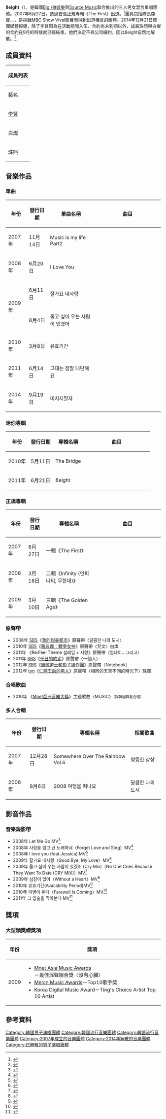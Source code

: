 {{藝人
| 姓名 = 8eight
| 類型 = 組合
| 圖片 = 8Eight @ Cyworld Dream Music Festival 싸이월드 드림 뮤직 페스티벌 2.jpg
| 圖片簡介 = 
| 圖片尺寸 =
| 外文名 = 에이트
| 外文 = ko
| 英文名 = 8eight
| 國籍 = {{KOR}}
| 音樂類型 = [[韓國流行音樂|K-Pop]]
| 職業 = 歌手
| 活躍年代 = 2007年－2014年
| 出道日期 = 2007年8月27日
| 出道作 = 
| 代表作 = 
| 唱片公司 = 
| 經紀公司 = [[Big_Hit娛樂|Big Hit娛樂]]、[[Source_Music|Source Music]]
| 相關團體 = [[Homme_(團體)|Homme]]
| 現任成員 =
| 過往成員 = [[李賢_(韓國歌手)|李賢]]、[[白燦|白燦]]、[[珠熙|珠熙]]
}}
'''8eight'''（{{lang-ko|'''에이트'''}}），是韓國[[Big_Hit娛樂|Big Hit娛樂]]與[[Source_Music|Source Music]]聯合推出的三人男女混合重唱團體。2007年8月27日，透過首張正規專輯《The First》出道。<ref>{{cite press release | title='쇼바이벌' 신인 에이트, 데뷔곡 공개 하루만에 인기차트 점령 | publisher=edaily | date=2007-08-29 | url=http://entertain.naver.com/read?oid=018&aid=0000514651 | language=ko | access-date=2017-03-30 | archive-date=2019-02-15 | archive-url=https://web.archive.org/web/20190215084333/https://entertain.naver.com/read?oid=018&aid=0000514651 | dead-url=no }}</ref>團員包括隊長[[李賢_(韓國歌手)|李賢]]、{{link-ko|白燦|백찬}}、{{link-ko|珠熙|주희 (가수)}}，是挑戰[[MBC|MBC]] Show Vival節目而得到出道機會的團體。2014年12月21日韓國媒體報導，除了李賢因為在活動期間入伍、合約尚未到期以外，成員珠熙與白燦的合約在9月的時候就已經結束，他們決定不與公司續約，因此8eight自然地解散。<ref>{{cite news|url=http://kpopn.com/2014/12/21/254157/|title=8eight解散，成員各自活動|publisher=kpopn|date=2014-12-21|language=zh-tw|access-date=2014-12-22|archive-url=https://web.archive.org/web/20160307034714/http://kpopn.com/2014/12/21/254157/|archive-date=2016-03-07|dead-url=yes}}</ref>

== 成員資料 ==
{| class="wikitable" style="text-align:center"
! colspan="6"|成員列表
|-
!藝名
!諺文
!漢字
!諺文
!羅馬拼音
!出生日期
|-
|[[李賢_(韓國歌手)|李賢]]
|이현
|李賢
|이현
|Lee Hyun
|{{Birth date and age|1983|11|8}}

|-
|白燦
|백찬
|白燦
|백찬
|Baek Chan
|{{Birth date and age|1984|12|9}}

|-
|珠熙
|주희
|李珠熙
|이주희
|Lee Joo Hee
|{{Birth date and age|1984|3|10}}

|}

== 音樂作品 ==
=== 單曲 ===
{| class="wikitable"
|-
! 年份
! 發行日期
! 單曲名稱
! width="200px"|曲目
|-
| 2007年 || 11月14日 || Music is my life Part2
| align="left" style="font-size: 85%;"|
{{hidden|曲目|
# '''추억이들린다(Yepp Song)'''}}
|-
| 2008年 || 6月20日 || I Love You
| align="left" style="font-size: 85%;"|
{{hidden|曲目|
# '''I Love You (Feat. 소녀시대 제시카)'''
# I Love You (Original Ver.)
# I Love You (Inst.)
# 사랑을 잃고 난 노래하네 (Rock Ver.)}}
|-
| rowspan="2"|2009年 || 6月11日 || 잘가요 내사랑
| align="left" style="font-size: 85%;"|
{{hidden|曲目|
# '''잘가요 내사랑'''
# 울고싶어 우는 사람이 있겠어 (Feat. 다이나믹 듀오)}}
|-
| 8月4日 || 울고 싶어 우는 사람이 있겠어
| align="left" style="font-size: 85%;"|
{{hidden|曲目|
# '''울고 싶어 우는 사람이 있겠어 (Cry Mix)'''
# 잘가요 내사랑 (Piano Remix)}}
|-
| 2010年 || 3月8日 || 유효기간
| align="left" style="font-size: 85%;"|
{{hidden|曲目|
# 유효기간}}
|-
| 2011年 || 6月14日 || 그대는 정말 대단해요
| align="left" style="font-size: 85%;"|
{{hidden|曲目|
# 그대는 정말 대단해요}}
|-
| 2014年 || 9月19日 || 미치지말자
| align="left" style="font-size: 85%;"|
{{hidden|曲目|
# 미치지말자}}
|}

=== 迷你專輯 ===
{| class="wikitable"
|-
! 年份
! 發行日期
! 專輯名稱
! width="200px"|曲目
|-
| 2010年 || 5月11日 || The Bridge
| align="left" style="font-size: 85%;"|
{{hidden|曲目|
# Intro : 사랑이 간다
# '''이별이 온다'''
# 얼굴이 바껴도
# Star (Feat. 창민, 진운 of 2AM)
# 유효기간
# Outro : The Bridge}}
|-
| 2011年 || 6月21日 || 8eight
| align="left" style="font-size: 85%;"|
{{hidden|曲目|
# '''그 입술을 막아본다'''
# 그대는 정말 대단해요
# 노래도 슬픔은 못 고치네
# U Make Me Feel Brand New
# Dilemma}}
|}

=== 正規專輯 ===
{| class="wikitable"
|-
! 年份
! 發行日期
! 專輯名稱
! width="200px"|曲目
|-
| 2007年 || 8月27日 || 一輯《The First》
| align="left" style="font-size: 85%;"|
{{hidden|曲目|
# '''사랑을 잃고 난 노래하네'''
# 사랑 할 수 있을까
# 미치다
# 우린 사랑해선 안됩니다
# 나에게 하루밖에 없다면 (Feat. V.O.S)
# 돌아와줘
# 추억이 들린다
# 들어요 (Feat. 임정희, K.will)
# 사이 (Feat. Wonder Girls, Pdogg)
# 세상 가득 사랑을}}
|-
| 2008年 || 3月18日 || 二輯《Infinity (인피니티, 무한대)》
| align="left" style="font-size: 85%;"|
{{hidden|曲目|
# '''Let Me Go (Feat. 조PD)'''
# I Love You
# Sometin` Sometin`
# One Love
# 물어 봅니다.
# In The Morning
# 왔어 그녀
# Me, 주희 (Feat. Pdogg)
# 또 한걸음
# 옷깃을 잡고서 (Feat. 박민혜 of 빅마마)}}
|-
| 2009年 || 3月10日 || 三輯《The Golden Age》
| align="left" style="font-size: 85%;"|
{{hidden|曲目|
# 내 삶의 빛 (Intro)
# 불쌍한 해바라기
# 참지마
# '''심장이 없어'''
# 이제 슬픈건 충분해
# Numbers
# Can't Stop
# 사랑한다면서
# 마중
# 자유}}
|}

=== 原聲帶 ===
* 2008年 [[SBS|SBS]]《[[我的甜美都市|我的甜美都市]]》原聲帶〈달콤한 나의 도시〉
* 2010年 [[SBS|SBS]]《[[雅典娜：戰爭女神|雅典娜：戰爭女神]]》原聲帶〈咒文〉白燦
* 2011年 《Re:Feel Theme 설레임 + 사랑》原聲帶〈썸데이...그리고〉
* 2011年 [[SBS|SBS]]《[[千日的約定|千日的約定]]》原聲帶〈一個人〉
* 2012年 [[SBS|SBS]]《[[蠑螈道士和影子操作團|蠑螈道士和影子操作團]]》原聲帶〈Notebook〉
* 2012年 [[tvn|tvn]]《[[仁顯王后的男人|仁顯王后的男人]]》原聲帶〈相同的天空不同的時光下〉珠熙

=== 合唱歌曲 ===
* 2010年 《[[Mnet亞洲音樂大獎|Mnet亞洲音樂大獎]]》主題歌曲〈MUSIC〉<small>（與韓國群星合唱）</small>

=== 多人合輯 ===
{| class="wikitable"
|-
! 年份
! 發行日期
! 專輯名稱
! 相關歌曲
|-
| 2007年 || 12月28日 || Somewhere Over The Rainbow Vol.6 || 엉뚱한 상상
|-
| 2008年 || 8月6日 || 2008 여행을 떠나요 || 달콤한 나의 도시
|}

== 影音作品 ==
=== 音樂錄影帶 ===
* 2008年 Let Me Go MV<ref>{{Citation|last=ibighit|title=8eight  "Let me go" MV|date=2008-06-09|url=https://www.youtube.com/watch?v=zaSyqefQm8s|accessdate=2017-08-20|archive-date=2017-10-09|archive-url=https://web.archive.org/web/20171009120310/https://www.youtube.com/watch?v=zaSyqefQm8s&gl=US&hl=en|dead-url=no}}</ref>
* 2008年 사랑을 잃고 난 노래하네（Forget Love and Sing）MV<ref>{{Citation|last=ibighit|title=8eight "Forget Love and Sing" MV|date=2008-06-09|url=https://www.youtube.com/watch?v=vHJ6w9EVZD8|accessdate=2017-08-20|archive-date=2012-12-06|archive-url=https://web.archive.org/web/20121206172404/http://www.youtube.com/watch?v=vHJ6w9EVZD8&gl=US&hl=en|dead-url=no}}</ref>
* 2008年 I love you (feat.Jessica) MV<ref>{{Citation|last=ibighit|title=8eight "I love you (feat.Jessica)" MV|date=2008-06-18|url=https://www.youtube.com/watch?v=_i99DG6AiLQ|accessdate=2017-08-20|archive-date=2012-07-07|archive-url=https://web.archive.org/web/20120707144000/http://www.youtube.com/watch?v=_i99DG6AiLQ&gl=US&hl=en|dead-url=no}}</ref>
* 2009年 잘가요 내사랑（Good Bye, My Love）MV<ref>{{Citation|last=1theK (원더케이)|title=8eight _ Good Bye, My Love _ MV|date=2011-08-09|url=https://www.youtube.com/watch?v=XQIzyUTNphg|accessdate=2017-08-20|archive-date=2017-07-24|archive-url=https://web.archive.org/web/20170724143332/https://www.youtube.com/watch?v=XQIzyUTNphg|dead-url=no}}</ref>
* 2009年 울고 싶어 우는 사람이 있겠어 (Cry Mix)（No One Cries Because They Want To Date (CRY MIX)）MV<ref>{{Citation|last=1theK (원더케이)|title=8eight(에이트) _ No One Cries Because They Want To Date(울고 싶어 우는 사람이 있겠어) (CRY MIX) _ MV|date=2011-08-23|url=https://www.youtube.com/watch?v=3k9Qn4w5DG0|accessdate=2017-08-20|archive-date=2019-02-15|archive-url=https://web.archive.org/web/20190215084332/https://www.youtube.com/watch?v=3k9Qn4w5DG0|dead-url=no}}</ref>
* 2009年 심장이 없어（Without a Heart）MV<ref>{{Citation|last=1theK (원더케이)|title=에이트(8eight) _ 심장이 없어(Without a Heart) MV|date=2011-07-12|url=https://www.youtube.com/watch?v=TE542TbVUhQ|accessdate=2017-08-20|archive-date=2017-09-15|archive-url=https://web.archive.org/web/20170915074604/https://www.youtube.com/watch?v=TE542TbVUhQ|dead-url=no}}</ref>
* 2010年 유효기간(Availability Period)MV<ref>{{Citation|last=1theK (원더케이)|title=에이트(8eight) _ 유효기간(Availability Period) MV|date=2011-07-12|url=https://www.youtube.com/watch?v=ghLSrlFjwAY|accessdate=2017-08-20|archive-date=2019-02-15|archive-url=https://web.archive.org/web/20190215084332/https://www.youtube.com/watch?v=ghLSrlFjwAY|dead-url=no}}</ref>
* 2010年 이별이 온다（Farewell Is Coming）MV<ref>{{Citation|last=ibighit|title=8eight "Farewell Is Coming" MV|date=2011-03-09|url=https://www.youtube.com/watch?v=bIPRrHERT7c|accessdate=2017-08-20|archive-date=2019-02-15|archive-url=https://web.archive.org/web/20190215084332/https://www.youtube.com/watch?v=bIPRrHERT7c|dead-url=no}}</ref>
* 2011年 그 입술을 막아본다 MV<ref>{{Citation|last=CJENMMUSIC Official|title=에이트 (8eight) - 그 입술을 막아본다|date=2011-07-06|url=https://www.youtube.com/watch?v=qZcWfchFAA0|accessdate=2017-08-20|archive-date=2019-02-15|archive-url=https://web.archive.org/web/20190215084332/https://www.youtube.com/watch?v=qZcWfchFAA0|dead-url=no}}</ref>

== 獎項 ==
=== 大型頒獎禮獎項 ===
{|class="wikitable" width=60%
! 年份
! 獎項
|-
! 2009
|
* [[Mnet亞洲音樂大獎|Mnet Asia Music Awards]]－最佳混聲組合獎〈沒有心臟〉
* [[甜瓜音樂獎|Melon Music Awards]]－Top10歌手獎
* Korea Digital Music Award－Ting's Choice Artist Top 10 Artist
|}

== 參考資料 ==
{{reflist}}

[[Category:韓國男子演唱團體|Category:韓國男子演唱團體]]
[[Category:韓國流行音樂團體|Category:韓國流行音樂團體]]
[[Category:韓語流行音樂團體|Category:韓語流行音樂團體]]
[[Category:2007年成立的音樂團體|Category:2007年成立的音樂團體]]
[[Category:2014年解散的音樂團體|Category:2014年解散的音樂團體]]
[[Category:已解散的男子演唱團體|Category:已解散的男子演唱團體]]